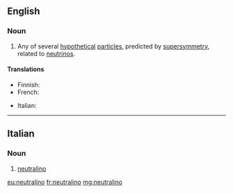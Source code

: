 ==English==

===Noun===
{{wikipedia}}
{{en-noun}}

# {{lb|en|physics}} Any of several [[hypothetical]] [[particle]]s, predicted by [[supersymmetry]], related to [[neutrino]]s.

====Translations====
{{trans-top|hypothetical particle}}
* Finnish: {{t|fi|neutraliino}}
* French: {{t+|fr|neutralino|m}}
{{trans-mid}}
* Italian: {{t|it|neutralino}}
{{trans-bottom}}

----

==Italian==

===Noun===
{{wikipedia|lang=it}}
{{it-noun|m}}

# {{lb|it|physics}} [[#English|neutralino]]

[[eu:neutralino]]
[[fr:neutralino]]
[[mg:neutralino]]